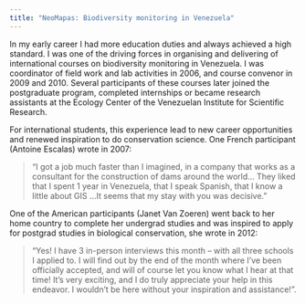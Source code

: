 ```yaml
---
title: "NeoMapas: Biodiversity monitoring in Venezuela"
---
```


In my early career I had more education duties and always achieved a high standard. I was one of the driving forces in organising and  delivering of international courses on biodiversity monitoring in Venezuela. I was coordinator of field work and lab activities in 2006, and course convenor in 2009 and 2010. Several participants of these courses later joined the postgraduate program, completed internships or became research assistants at the Ecology Center of the Venezuelan Institute for Scientific Research. 

For international students, this experience lead to new career opportunities and renewed inspiration to do conservation science. One French participant (Antoine Escalas) wrote in 2007: 

> "I got a job much faster than I imagined, in a company that works as a consultant for the construction of dams around the world... They liked that I spent 1 year in Venezuela, that I speak Spanish, that I know a little about GIS ...It seems that my stay with you was decisive." 

One of the American participants (Janet Van Zoeren) went back to her home country to complete her undergrad studies and was inspired to apply for postgrad studies in biological conservation, she wrote in 2012:

>"Yes! I have 3 in-person interviews this month -- with all three schools I applied to. I will find out by the end of the month where I've been officially accepted, and will of course let you know what I hear at that time! It's very exciting, and I do truly appreciate your help in this endeavor. I wouldn't be here without your inspiration and assistance!".
